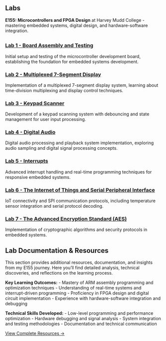 ::: {.full-width-title}
::: {.section-title-container}
## Labs {.section-title}
:::
:::

::: {.page-content}
::: {.sidebar-left}
:::

::: {.main-content}
::: {.scroll-animate}
**E155: Microcontrollers and FPGA Design** at Harvey Mudd College - mastering embedded systems, digital design, and hardware-software integration.
:::

::: {.full-width-title}
::: {.section-title-container}
## {.section-title}
:::
:::

::: {.labs-grid}
::: {.lab-card .completed .scroll-animate-left}
### [Lab 1 - Board Assembly and Testing](labs/lab1.html)

Initial setup and testing of the microcontroller development board, establishing the foundation for embedded systems development.
:::

::: {.lab-card .completed .scroll-animate-left}
### [Lab 2 - Multiplexed 7-Segment Display](labs/lab2.html)

Implementation of a multiplexed 7-segment display system, learning about time-division multiplexing and display control techniques.
:::

::: {.lab-card .completed .scroll-animate-right}
### [Lab 3 - Keypad Scanner](labs/lab3.html)

Development of a keypad scanning system with debouncing and state management for user input processing.
:::

::: {.lab-card .completed .scroll-animate-left}
### [Lab 4 - Digital Audio](labs/lab4.html)

Digital audio processing and playback system implementation, exploring audio sampling and digital signal processing concepts.
:::

::: {.lab-card .completed .scroll-animate-scale}
### [Lab 5 - Interrupts](labs/lab5.html)

Advanced interrupt handling and real-time programming techniques for responsive embedded systems.
:::

::: {.lab-card .completed .scroll-animate-right}
### [Lab 6 - The Internet of Things and Serial Peripheral Interface](labs/lab6.html)

IoT connectivity and SPI communication protocols, including temperature sensor integration and serial protocol decoding.
:::

::: {.lab-card .completed .scroll-animate-left}
### [Lab 7 - The Advanced Encryption Standard (AES)](labs/lab7.html)

Implementation of cryptographic algorithms and security protocols in embedded systems.
:::
:::

:::

::: {.sidebar-right}
:::
:::

::: {.full-width-content}
::: {.section-title-container}
## Lab Documentation & Resources {.section-title}
:::

::: {.scroll-animate}
This section provides additional resources, documentation, and insights from my E155 journey. Here you'll find detailed analysis, technical discoveries, and reflections on the learning process.

**Key Learning Outcomes:**
- Mastery of ARM assembly programming and optimization techniques
- Understanding of real-time systems and interrupt-driven programming
- Proficiency in FPGA design and digital circuit implementation
- Experience with hardware-software integration and debugging

**Technical Skills Developed:**
- Low-level programming and performance optimization
- Hardware debugging and signal analysis
- System integration and testing methodologies
- Documentation and technical communication

[View Complete Resources →](resources.qmd){.btn .btn-secondary}
:::
:::

<script src="scroll-animations.js"></script>

